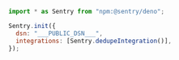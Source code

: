 ```javascript {tabTitle: JavaScript}
import * as Sentry from "npm:@sentry/deno";

Sentry.init({
  dsn: "___PUBLIC_DSN___",
  integrations: [Sentry.dedupeIntegration()],
});
```
